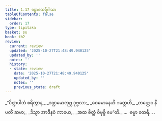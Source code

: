 ```yaml
---
title: 1.17 ဓမ္မာထေရီဂါထာ
tableOfContents: false
sidebar:
  order: 17
type: tipitaka
basket: su
book: th2
review:
  current: review
  updated: '2025-10-27T21:48:49.940125'
  updated_by: ''
  notes: ''
  history:
  - state: review
    date: '2025-10-27T21:48:49.940125'
    updated_by: ''
    notes: ''
    previous_state: draft
---
```



<ReviewStatus review={frontmatter.review} showDetails={true} />

<HypothesisAnnotation frontmatter={frontmatter} />

<DynamicBreadcrumb />

<Division number="17" book="th2" e="ch" v="19" p="380">

<Paragraph number="34" type="verses" book="th2">
_“ပိဏ္ဍပါတံ စရိတွာန,_  
_ဒဏ္ဍမောလုဗ္ဘ ဒုဗ္ဗလာ;_  
_ဝေဓမာနေဟိ ဂတ္တေဟိ,_  
_တတ္ထေဝ နိပတိံ ဆမာ;_  
_ဒိသွာ အာဒီနဝံ ကာယေ,_  
_အထ စိတ္တံ ဝိမုစ္စိ မေ”တိ._  


</Paragraph>
</Division>

<Paragraph number="35" type="center" book="th2">
…  ဓမ္မာ ထေရီ… .
</Paragraph>